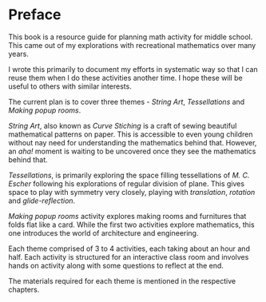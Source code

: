 # Preface {.unnumbered}

This book is a resource guide for planning math activity for middle school. This came out of my explorations with recreational mathematics over many years.

I wrote this primarily to document my efforts in systematic way so that I can reuse them when I do these activities another time. I hope these will be useful to others with similar interests.

The current plan is to cover three themes - _String Art_, _Tessellations_ and _Making popup rooms_.

_String Art_, also known as _Curve Stiching_ is a craft of sewing beautiful mathematical patterns on paper. This is accessible to even young children without nay need for understanding the mathematics behind that. However, an _aha!_ moment is waiting to be uncovered once they see the mathematics behind that.

_Tessellations_, is primarily exploring the space filling tessellations of _M. C. Escher_ following his explorations of regular division of plane. This gives space to play with symmetry very closely, playing with _translation_, _rotation_ and _glide-reflection_.

_Making popup rooms_ activity explores making rooms and furnitures that folds flat like a card. While the first two activities explore mathematics, this one introduces the world of architecture and engineering.

Each theme comprised of 3 to 4 activities, each taking about an hour and half. Each activity is structured for an interactive class room and involves hands on activity along with some questions to reflect at the end.

The materials required for each theme is mentioned in the respective chapters.

